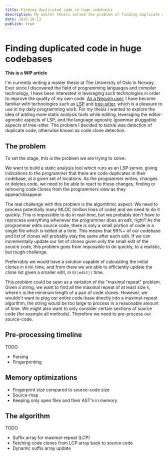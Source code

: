 ```yaml
---
title: Finding duplicated code in huge codebases
description: My master thesis solved the problem of finding duplicate code quickly in huge codebases
date: 2022-10-13
publish: true
---
```



# Finding duplicated code in huge codebases

**This is a WIP article**

I'm currently writing a master thesis at The University of Oslo in Norway. Ever since I
discovered the field of programming languages and compiler technology, I have been
interested in leveraging such technologies in order to improve the quality of my own code.
[As a Neovim user](/blog/posts/modernvim), I have become familiar with technologies such as
[LSP](https://microsoft.github.io/language-server-protocol/) and
[tree-sitter](https://tree-sitter.github.io/tree-sitter/), which is a pleasure to use in
my daily programming work. For my thesis I wanted to explore the idea of adding more static
analysis tools while editing, leveraging the editor-agnostic aspects of LSP, and the
language agnostic (grammar pluggable) aspects of tree-sitter. The problem I decided to
tackle was detection of duplicate code, otherwise known as code clone detection.

## The problem

To set the stage, this is the problem we are trying to solve:

We want to build a static analysis tool which runs as an LSP server, giving indications to
the programmer that there are code duplicates in their codebase, at a given set of
locations. As the programmer writes, changes or deletes code, we need to be able to react to
those changes, finding or removing code clones from the programmers view as they appear/disappear.

The real challenge with this problem is the algorithmic aspect. We need to process
potentially many MLOC (million lines of code) and we need to do it quickly. This is
impossible to do in real-time, but we probably don't have to reprocess everything whenever
the programmer does an edit, right? As the programmer edits source code, there is only a
small portion of code in a single file which is edited at a time. This means that 99%+ of
our codebase and list of clones will probably stay the same after each edit. If we can
incrementally update our list of clones given only the small edit of the source code, this
problem goes from impossible to do quickly, to a realistic, but tough challenge.

Preferrably we would have a solution capable of calculating the initial clones in
`O(N)` time, and from there we are able to efficiently update the clone list given a
smaller edit, in `O(|edit|)` time.

This problem could be seen as a variation of the "maximal repeat" problem. Given a string,
we want to find all the maximal repeat of at least size `k`, where `k` is the minimum
length of a pair of code clones. However, we wouldn't want to plug our entire code-base
directly into a maximal-repeat algorithm, the string would be too large to process in a
reasonable amount of time. We might also want to only consider certain sections of source
code (for example all methods). Therefore we need to pre-process our source-code.

## Pre-processing timeline

TODO
- Parsing
- Fingerprinting

## Memory optimizations
- Fingerprint size compared to source-code size
- Source-map
- Keeping only open files and their AST's in memory

## The algorithm

TODO

- Suffix array for maximal-repeat (LCP)
- Fetching code clones from LCP array back to source code
- Dynamic suffix array update

